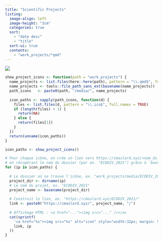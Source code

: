```yaml
---
title: "Scientific Projects"
listing:
  image-align: left
  image-height: "3cm"
  categories: true
  sort: 
    - "date desc"
    - "title"
  sort-ui: true
  contents: 
    - "work_projects/*qmd"
---
```

![](work_projects/media/phd_soybean_2021_2024/root.ico) 

```r
show_project_icons <- function(path = "work_projects") {
  name_projects <- list.files(here::here(path), pattern = "\\.qmd$", full.names = TRUE)
  name_projects <- tools::file_path_sans_ext(basename(name_projects))
  path_icons   <- paste0(path, "/media/", name_projects)
  
  icon_paths <- sapply(path_icons, function(d) {
    files <- list.files(d, pattern = "\\.ico$", full.names = TRUE)
    if (length(files) < 1) {
      return(NA)
    } else {
      return(files[1])
    }
  })
  return(unname(icon_paths))
}

icon_paths <- show_project_icons()

# Pour chaque icône, on crée un lien vers https://cmaslard.xyz/<nom_du_projet>/
# en récupérant le nom du dossier (par ex. "ECODIV_2021") grâce à `basename(dirname(ip))`.
for (ip in icon_paths) {
  
  # Le dossier où se trouve l'icône, ex. "work_projects/media/ECODIV_2021"
  project_dir <- dirname(ip)
  # Le nom du projet, ex. "ECODIV_2021"
  project_name <- basename(project_dir)
  
  # Construit le lien, ex. "https://cmaslard.xyz/ECODIV_2021/"
  link <- paste0("https://cmaslard.xyz/", project_name, "/")
  
  # Affichage HTML : <a href="..."><img src="..." /></a>
  cat(sprintf(
    '<a href="%s"><img src="%s" alt="icon" style="width:32px; margin: 5px;" /></a>\n',
    link, ip
  ))
}
```